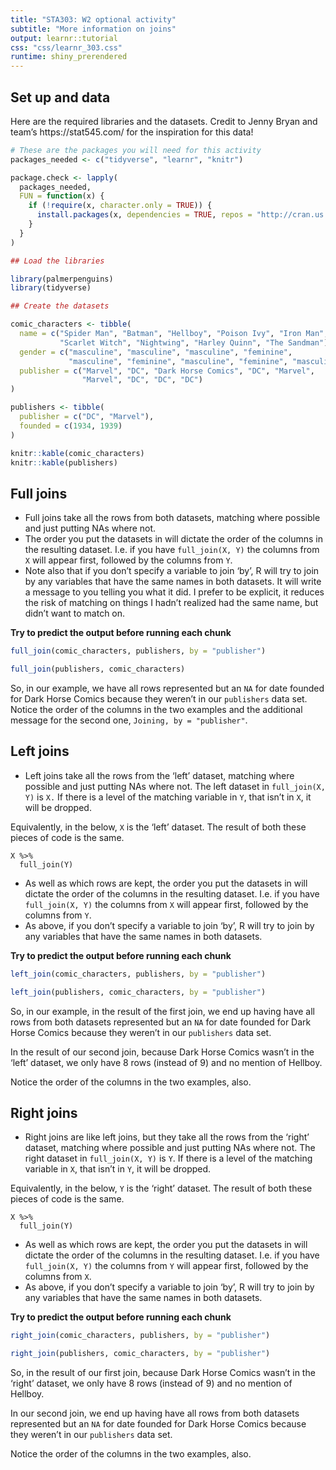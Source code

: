 ```yaml
---
title: "STA303: W2 optional activity"
subtitle: "More information on joins"
output: learnr::tutorial
css: "css/learnr_303.css"
runtime: shiny_prerendered
---
```


## Set up and data

Here are the required libraries and the datasets. Credit to Jenny Bryan and team's https://stat545.com/ for the inspiration for this data!

```r
# These are the packages you will need for this activity
packages_needed <- c("tidyverse", "learnr", "knitr")

package.check <- lapply(
  packages_needed,
  FUN = function(x) {
    if (!require(x, character.only = TRUE)) {
      install.packages(x, dependencies = TRUE, repos = "http://cran.us.r-project.org")
    }
  }
)
```


```r
## Load the libraries

library(palmerpenguins)
library(tidyverse)

## Create the datasets

comic_characters <- tibble(
  name = c("Spider Man", "Batman", "Hellboy", "Poison Ivy", "Iron Man", 
           "Scarlet Witch", "Nightwing", "Harley Quinn", "The Sandman"),
  gender = c("masculine", "masculine", "masculine", "feminine", 
             "masculine", "feminine", "masculine", "feminine", "masculine"),
  publisher = c("Marvel", "DC", "Dark Horse Comics", "DC", "Marvel", 
                "Marvel", "DC", "DC", "DC")
)

publishers <- tibble(
  publisher = c("DC", "Marvel"),
  founded = c(1934, 1939)
)

knitr::kable(comic_characters)
knitr::kable(publishers)

```

## Full joins

* Full joins take all the rows from both datasets, matching where possible and just putting NAs where not. 
* The order you put the datasets in will dictate the order of the columns in the resulting dataset. I.e. if you have `full_join(X, Y)` the columns from `X` will appear first, followed by the columns from `Y`.
* Note also that if you don't specify a variable to join 'by', R will try to join by any variables that have the same names in both datasets. It will write a message to you telling you what it did. I prefer to be explicit, it reduces the risk of matching on things I hadn't realized had the same name, but didn't want to match on.

**Try to predict the output before running each chunk**

```r
full_join(comic_characters, publishers, by = "publisher")
```

```r
full_join(publishers, comic_characters)
```

So, in our example, we have all rows represented but an `NA` for date founded for Dark Horse Comics because they weren't in our `publishers` data set. Notice the order of the columns in the two examples and the additional message for the second one, `Joining, by = "publisher"`.

\newpage
## Left joins

* Left joins take all the rows from the 'left' dataset, matching where possible and just putting NAs where not. The left dataset in `full_join(X, Y)` is `X.` If there is a level of the matching variable in `Y`, that isn't in `X`, it will be dropped.

Equivalently, in the below, `X` is the 'left' dataset. The result of both these pieces of code is the same.

```
X %>% 
  full_join(Y)
```

* As well as which rows are kept, the order you put the datasets in will dictate the order of the columns in the resulting dataset. I.e. if you have `full_join(X, Y)` the columns from `X` will appear first, followed by the columns from `Y`.
* As above, if you don't specify a variable to join 'by', R will try to join by any variables that have the same names in both datasets.

**Try to predict the output before running each chunk**

```r
left_join(comic_characters, publishers, by = "publisher")
```

```r
left_join(publishers, comic_characters, by = "publisher")
```
So, in our example, in the result of the first join, we end up having have all rows from both datasets represented but an `NA` for date founded for Dark Horse Comics because they weren't in our `publishers` data set.

In the result of our second join, because Dark Horse Comics wasn't in the 'left' dataset, we only have 8 rows (instead of 9) and no mention of Hellboy.

Notice the order of the columns in the two examples, also.

\newpage
## Right joins

* Right joins are like left joins, but they take all the rows from the 'right' dataset, matching where possible and just putting NAs where not. The right dataset in `full_join(X, Y)` is `Y`. If there is a level of the matching variable in `X`, that isn't in `Y`, it will be dropped.

Equivalently, in the below, `Y` is the 'right' dataset. The result of both these pieces of code is the same.

```
X %>% 
  full_join(Y)
```

* As well as which rows are kept, the order you put the datasets in will dictate the order of the columns in the resulting dataset. I.e. if you have `full_join(X, Y)` the columns from `Y` will appear first, followed by the columns from `X`.
* As above, if you don't specify a variable to join 'by', R will try to join by any variables that have the same names in both datasets.

**Try to predict the output before running each chunk**

```r
right_join(comic_characters, publishers, by = "publisher")
```

```r
right_join(publishers, comic_characters, by = "publisher")
```
So, in the result of our first join, because Dark Horse Comics wasn't in the 'right' dataset, we only have 8 rows (instead of 9) and no mention of Hellboy.

In our second join, we end up having have all rows from both datasets represented but an `NA` for date founded for Dark Horse Comics because they weren't in our `publishers` data set.

Notice the order of the columns in the two examples, also.

